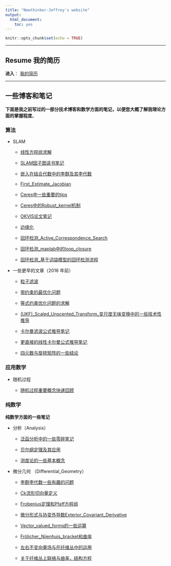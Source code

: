 ```yaml
---
title: "Newthinker-Jeffrey's website"
output:
  html_document:
    toc: yes
---
```


```r
knitr::opts_chunk$set(echo = TRUE)
```

--------

## Resume 我的简历

**进入**： [我的简历](https://newthinker-jeffrey.github.io/resume.html)

-----------

## 一些博客和笔记


**下面是我之前写过的一部分技术博客和数学方面的笔记，以便您大概了解我理论方面的掌握程度**。


### 算法

- SLAM
 
    - [线性方程组求解](https://newthinker-jeffrey.github.io/SLAM/线性方程组求解.html)

    - [SLAM因子图读书笔记](https://newthinker-jeffrey.github.io/SLAM/SLAM因子图读书笔记.html)
    
    - [嵌入在结合代数中的李群及其李代数](https://newthinker-jeffrey.github.io/SLAM/嵌入在结合代数中的李群及其李代数.html)
    
    - [First_Estimate_Jacobian](https://newthinker-jeffrey.github.io/SLAM/First_Estimate_Jacobian.html)
    
    - [Ceres中一些重要的tips](https://newthinker-jeffrey.github.io/SLAM/Ceres中一些重要的tips.html)
    
    - [Ceres中的Robust_kernel机制](https://newthinker-jeffrey.github.io/SLAM/Ceres中的Robust_kernel机制.html)

    - [OKVIS论文笔记](https://newthinker-jeffrey.github.io/SLAM/OKVIS论文笔记.html)
    
    - [边缘化](https://newthinker-jeffrey.github.io/SLAM/边缘化.html)
    
    - [回环检测_Active_Correspondence_Search](https://newthinker-jeffrey.github.io/SLAM/回环检测_Active_Correspondence_Search.html)
    
    - [回环检测_maplab中的loop_closure](https://newthinker-jeffrey.github.io/SLAM/回环检测_maplab中的loop_closure.html)

    - [回环检测_基于词袋模型的回环检测流程](https://newthinker-jeffrey.github.io/SLAM/回环检测_基于词袋模型的回环检测流程.html)
    
    
    
    


- 一些更早的文章（2016 年前）

    - [粒子滤波](https://newthinker-jeffrey.github.io/old_articles_before_2017/粒子滤波.html)
    
    - [带约束的最优化问题](https://newthinker-jeffrey.github.io/old_articles_before_2017/带约束的最优化问题.html)

    - [等式约束优化问题的求解](https://newthinker-jeffrey.github.io/old_articles_before_2017/等式约束优化问题的求解.html)

    - [(UKF)_Scaled_Unscented_Transform_变尺度无味变换中的一些技术性推导](https://newthinker-jeffrey.github.io/old_articles_before_2017/(UKF)_Scaled_Unscented_Transform_变尺度无味变换中的一些技术性推导.html)
    
    - [卡尔曼滤波公式推导笔记](https://newthinker-jeffrey.github.io/old_articles_before_2017/卡尔曼滤波公式推导笔记.html)

    - [更直接的线性卡尔曼公式推导笔记](https://newthinker-jeffrey.github.io/old_articles_before_2017/更直接的线性卡尔曼公式推导笔记.html)

    - [四元数与旋转矩阵的一些结论](https://newthinker-jeffrey.github.io/old_articles_before_2017/四元数与旋转矩阵的一些结论.html)
    

### 应用数学

- 随机过程

    - [随机过程重要概念快速回顾](https://newthinker-jeffrey.github.io/Probability/随机过程重要概念快速回顾.html)


### 纯数学

**纯数学方面的一些笔记**

- 分析（Analysis）

    - [泛函分析中的一些零碎笔记](https://newthinker-jeffrey.github.io/pure_math/Analysis/泛函分析中的一些零碎笔记)

    - [贝尔纲定理及其应用](https://newthinker-jeffrey.github.io/pure_math/Analysis/贝尔纲定理及其应用.html)

    - [测度论的一些基本概念](https://newthinker-jeffrey.github.io/pure_math/Analysis/测度论的一些基本概念.html)
    
    
- 微分几何 （Differential_Geometry）

    - [李群李代数一些有趣的问题](https://newthinker-jeffrey.github.io/pure_math/Differential_Geometry/李群李代数一些有趣的问题.html)

    - [Ck流形切向量定义](https://newthinker-jeffrey.github.io/pure_math/Differential_Geometry/Ck流形切向量定义.html)

    - [Frobenius定理和Pfaff方程组](https://newthinker-jeffrey.github.io/pure_math/Differential_Geometry/Frobenius定理和Pfaff方程组.html)

    - [微分形式与协变外导数Exterior_Covariant_Derivative](https://newthinker-jeffrey.github.io/pure_math/Differential_Geometry/微分形式与协变外导数Exterior_Covariant_Derivative.html)

    - [Vector_valued_forms的一些运算](https://newthinker-jeffrey.github.io/pure_math/Differential_Geometry/Vector_valued_forms的一些运算.html)

    - [Frölicher_Nijenhuis_bracket和曲率](https://newthinker-jeffrey.github.io/pure_math/Differential_Geometry/Frölicher_Nijenhuis_bracket_and_Curvature.html)


    - [左右不变向量场与在纤维丛中的运用](https://newthinker-jeffrey.github.io/pure_math/Differential_Geometry/左右不变向量场与在纤维丛中的运用.html)
    
    - [关于纤维丛上联络与曲率，结构方程](https://newthinker-jeffrey.github.io/pure_math/Differential_Geometry/关于联络与曲率的一些杂记.html)







